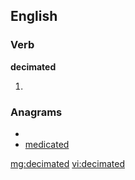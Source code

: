 ==English==

===Verb===
'''decimated'''

# {{past of|[[decimate]]}}

===Anagrams===
* {{alphagram|acddeeimt}}
* [[medicated#English|medicated]]

[[mg:decimated]]
[[vi:decimated]]